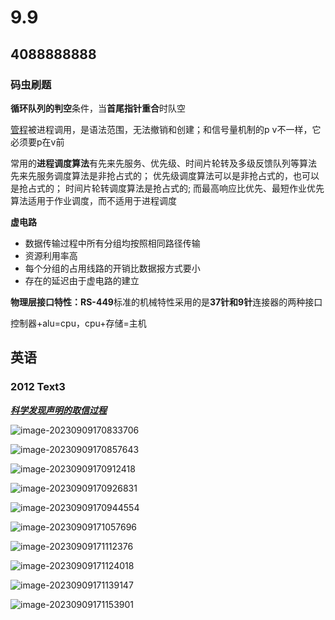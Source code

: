 
# 9.9

> <Hitokoto />

## 4088888888

### 码虫刷题

**循环队列的判空**条件，当**首尾指针重合**时队空

[管程](https://web.goodnotes.com/s/lkEwdDONAIatu9NUrOlh3C)被进程调用，是语法范围，无法撤销和创建；和信号量机制的p v不一样，它必须要p在v前

常用的**进程调度算法**有先来先服务、优先级、时间片轮转及多级反馈队列等算法
先来先服务调度算法是非抢占式的；
优先级调度算法可以是非抢占式的，也可以是抢占式的；
时间片轮转调度算法是抢占式的;
而最高响应比优先、最短作业优先算法适用于作业调度，而不适用于进程调度

**虚电路**

- 数据传输过程中所有分组均按照相同路径传输
- 资源利用率高
- 每个分组的占用线路的开销比数据报方式要小
- 存在的延迟由于虚电路的建立

**物理层接口特性：RS-449**标准的机械特性采用的是**37针和9针**连接器的两种接口

控制器+alu=cpu，cpu+存储=主机

## 英语

### 2012 Text3

***<u>科学发现声明的取信过程</u>***

![image-20230909170833706](https://pic.redhat.team/uPic/image-20230909170833706.png)

![image-20230909170857643](https://pic.redhat.team/uPic/image-20230909170857643.png)

![image-20230909170912418](https://pic.redhat.team/uPic/image-20230909170912418.png)

![image-20230909170926831](https://pic.redhat.team/uPic/image-20230909170926831.png)

![image-20230909170944554](https://pic.redhat.team/uPic/image-20230909170944554.png)

![image-20230909171057696](https://pic.redhat.team/uPic/image-20230909171057696.png)

![image-20230909171112376](https://pic.redhat.team/uPic/image-20230909171112376.png)

![image-20230909171124018](https://pic.redhat.team/uPic/image-20230909171124018.png)

![image-20230909171139147](https://pic.redhat.team/uPic/image-20230909171139147.png)

![image-20230909171153901](https://pic.redhat.team/uPic/image-20230909171153901.png)